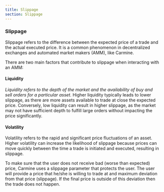 ```yaml
---
title: Slippage
section: Slippage
---
```


### Slippage

Slippage refers to the difference between the expected price of a trade and the actual executed price. It is a common phenomenon in decentralized exchanges and automated market makers (AMM), like Carmine.

There are two main factors that contribute to slippage when interacting with an AMM:

#### Liquidity

_Liquidity refers to the depth of the market and the availability of buy and sell orders for a particular asset._ Higher liquidity typically leads to lower slippage, as there are more assets available to trade at close the expected price. Conversely, low liquidity can result in higher slippage, as the market may not have sufficient depth to fulfill large orders without impacting the price significantly.

#### Volatility

Volatility refers to the rapid and significant price fluctuations of an asset. Higher volatility can increase the likelihood of slippage because prices can move quickly between the time a trade is initiated and executed, resulting in slippage.

To make sure that the user does not receive bad (worse than expected) price, Carmine uses a slippage parameter that protects the user. The user will provide a price that he/she is willing to trade at and maximum deviation from that price (slippage). If the final price is outside of this deviation then the trade does not happen.
